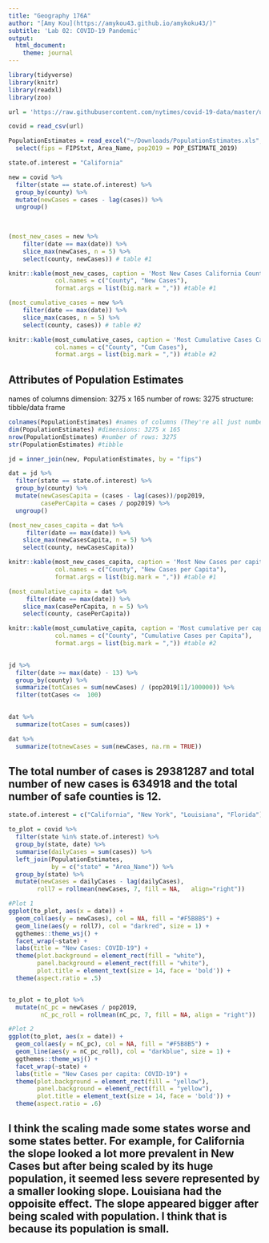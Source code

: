 ```yaml
---
title: "Geography 176A"
author: "[Amy Kou](https://amykou43.github.io/amykoku43/)"
subtitle: 'Lab 02: COVID-19 Pandemic'
output:
  html_document:
    theme: journal
---
```


```r

library(tidyverse)
library(knitr)
library(readxl)
library(zoo)

url = 'https://raw.githubusercontent.com/nytimes/covid-19-data/master/us-counties.csv' 

covid = read_csv(url)

PopulationEstimates = read_excel("~/Downloads/PopulationEstimates.xls", skip = 2) %>% 
  select(fips = FIPStxt, Area_Name, pop2019 = POP_ESTIMATE_2019)

state.of.interest = "California"

```

```r
new = covid %>%
  filter(state == state.of.interest) %>%
  group_by(county) %>%
  mutate(newCases = cases - lag(cases)) %>%
  ungroup() 

 
 
(most_new_cases = new %>%
    filter(date == max(date)) %>% 
    slice_max(newCases, n = 5) %>%
    select(county, newCases)) # table #1

knitr::kable(most_new_cases, caption = 'Most New Cases California Counties',
             col.names = c("County", "New Cases"),
             format.args = list(big.mark = ",")) #table #1

```

```r

(most_cumulative_cases = new %>%
    filter(date == max(date)) %>% 
    slice_max(cases, n = 5) %>%
    select(county, cases)) # table #2

knitr::kable(most_cumulative_cases, caption = 'Most Cumulative Cases California Counties',
             col.names = c("County", "Cum Cases"),
             format.args = list(big.mark = ",")) #table #2
```

## Attributes of Population Estimates
names of columns
dimension: 3275 x 165
number of rows: 3275
structure: tibble/data frame


```r

colnames(PopulationEstimates) #names of columns (They're all just numbers to 165 except first column) 
dim(PopulationEstimates) #dimensions: 3275 x 165
nrow(PopulationEstimates) #number of rows: 3275
str(PopulationEstimates) #tibble
```

```r

jd = inner_join(new, PopulationEstimates, by = "fips")
```

```r

dat = jd %>%
  filter(state == state.of.interest) %>%
  group_by(county) %>%
  mutate(newCasesCapita = (cases - lag(cases))/pop2019,
         casePerCapita = cases / pop2019) %>%
  ungroup() 

(most_new_cases_capita = dat %>%
     filter(date == max(date)) %>% 
    slice_max(newCasesCapita, n = 5) %>%
    select(county, newCasesCapita)) 

knitr::kable(most_new_cases_capita, caption = 'Most New Cases per capita California Counties',
             col.names = c("County", "New Cases per Capita"),
             format.args = list(big.mark = ",")) #table #1

(most_cumulative_capita = dat %>%
     filter(date == max(date)) %>% 
    slice_max(casePerCapita, n = 5) %>%
    select(county, casePerCapita))

knitr::kable(most_cumulative_capita, caption = 'Most cumulative per capita California Counties',
             col.names = c("County", "Cumulative Cases per Capita"),
             format.args = list(big.mark = ",")) #table #2
  
```


```r
jd %>% 
  filter(date >= max(date) - 13) %>% 
  group_by(county) %>% 
  summarize(totCases = sum(newCases) / (pop2019[1]/100000)) %>% 
  filter(totCases <=  100)
  
```
```r
dat %>%
  summarize(totCases = sum(cases))

dat %>%
  summarize(totnewCases = sum(newCases, na.rm = TRUE))

```
## The total number of cases is 29381287 and total number of new cases is 634918 and the total number of safe counties is 12. 

```r
state.of.interest = c("California", "New York", "Louisiana", "Florida")

to_plot = covid %>%
  filter(state %in% state.of.interest) %>%
  group_by(state, date) %>%
  summarise(dailyCases = sum(cases)) %>%
  left_join(PopulationEstimates, 
            by = c("state" = "Area_Name")) %>% 
  group_by(state) %>%
  mutate(newCases = dailyCases - lag(dailyCases),
        roll7 = rollmean(newCases, 7, fill = NA,   align="right"))  

#Plot 1  
ggplot(to_plot, aes(x = date)) +  
  geom_col(aes(y = newCases), col = NA, fill = "#F5B8B5") +  
  geom_line(aes(y = roll7), col = "darkred", size = 1) +  
  ggthemes::theme_wsj() + 
  facet_wrap(~state) + 
  labs(title = "New Cases: COVID-19") +  
  theme(plot.background = element_rect(fill = "white"),  
        panel.background = element_rect(fill = "white"),  
        plot.title = element_text(size = 14, face = 'bold')) +  
  theme(aspect.ratio = .5)


to_plot = to_plot %>% 
  mutate(nC_pc = newCases / pop2019,
         nC_pc_roll = rollmean(nC_pc, 7, fill = NA, align = "right"))

#Plot 2
ggplot(to_plot, aes(x = date)) +  
  geom_col(aes(y = nC_pc), col = NA, fill = "#F5B8B5") +  
  geom_line(aes(y = nC_pc_roll), col = "darkblue", size = 1) +  
  ggthemes::theme_wsj() + 
  facet_wrap(~state) + 
  labs(title = "New Cases per capita: COVID-19") +  
  theme(plot.background = element_rect(fill = "yellow"),  
        panel.background = element_rect(fill = "yellow"),  
        plot.title = element_text(size = 14, face = 'bold')) +  
  theme(aspect.ratio = .6)

```

## I think the scaling made some states worse and some states better. For example, for California the slope looked a lot more prevalent in New Cases but after being scaled by its huge population, it seemed less severe represented by a smaller looking slope. Louisiana had the oppoisite effect. The slope appeared bigger after being scaled with population. I think that is because its population is small. 





